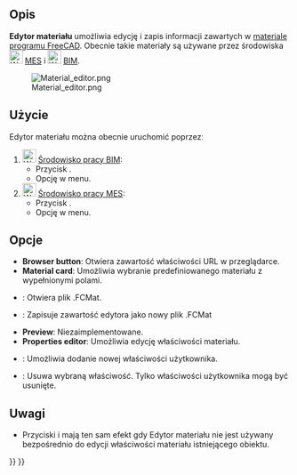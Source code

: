 <languages/>

{{Docnav
|[[FEM_MaterialReinforced/pl|Materiał zbrojony ''(beton)'']]
|[[FEM_ElementGeometry1D/pl|Przekrój poprzeczny belki]]
|[[FEM_Workbench/pl|środowisko pracy MES]]
|IconL=FEM_MaterialReinforced.svg
|IconR=FEM_ElementGeometry1D.svg
|IconC=Workbench_FEM.svg
}}

{{VeryImportantMessage|TA WERSJA TEGO POLECENIA JEST PRZESTARZAŁA<br>
Zostało ono zmienione w {{VersionPlus/pl|1.0}} i daje dostęp do [[Material_Edit/pl|Edycji materiałów]].}}

{{GuiCommandContainer|
{{GuiCommand/pl
|Name=FEM MaterialEditor
|Name/pl=MES: Edytor materiału
|MenuLocation=Model → Materiały → Edytor materiału
|Workbenches=[[FEM_Workbench/pl|MES]], [[Arch_Workbench/pl|Architektura]]
|Version=0.18
|SeeAlso=[[Arch_SetMaterial/pl|Architektura: Wybór materiału
]], [[FEM_tutorial/pl|Poradnik MES]]
}}
{{GuiCommandFemInfo/pl
|Solvers=All
}}
}}

<span id="Description"></span>
==Opis==

'''Edytor materiału''' umożliwia edycję i zapis informacji zawartych w [[Material/pl|materiale programu FreeCAD]]. Obecnie takie materiały są używane przez środowiska [[Image:Workbench_FEM.svg|24px]] [[FEM_Workbench/pl|MES]] i [[Image:Workbench_BIM.svg|24px]] [[BIM_Workbench/pl|BIM]].

[[Image:Material editor.png]]

<span id="Usage"></span>
==Użycie== 

Edytor materiału można obecnie uruchomić poprzezː

# [[Image:Workbench_BIM.svg|24px]] [[BIM_Workbench/pl|Środowisko pracy BIM]]:
#* Przycisk {{Button|[[Image:BIM_Material.svg|16px]] '''Wybór materiału'''}}.
#* Opcję {{MenuCommand|Architektura → Narzędzia materiałowe → [[Image:BIM_Material.svg|16px]] Materiał}} w menu.
# [[Image:Workbench_FEM.svg|24px]] [[FEM_Workbench/pl|Środowisko pracy MES]]:
#* Przycisk {{Button|[[Image:FEM_MaterialEditor.svg|16px]] '''Edytor materiału'''}}.
#* Opcję {{MenuCommand|Model → Materiały → [[Image:FEM_MaterialEditor.svg|16px]] Edytor materiału}} w menu.

<span id="Options"></span>
==Opcje==

* '''Browser button''': Otwiera zawartość właściwości URL w przeglądarce.
* '''Material card''':  Umożliwia wybranie predefiniowanego materiału z wypełnionymi polami.
* {{Button|Open}}: Otwiera plik .FCMat.
* {{Button|Save as}}: Zapisuje zawartość edytora jako nowy plik .FCMat
* '''Preview''':  Niezaimplementowane.
* '''Properties editor''': Umożliwia edycję właściwości materiału.
* {{Button|Add property}}: Umożliwia dodanie nowej właściwości użytkownika.
* {{Button|Delete property}}: Usuwa wybraną właściwość. Tylko właściwości użytkownika mogą być usunięte.

<span id="Notes"></span>
==Uwagi==

* Przyciski {{Button|OK}} i {{Button|Anuluj}} mają ten sam efekt gdy Edytor materiału nie jest używany bezpośrednio do edycji właściwości materiału istniejącego obiektu.


{{Docnav
|[[FEM_MaterialReinforced/pl|Materiał zbrojony (beton)]]
|[[FEM_ElementGeometry1D/pl|Przekrój poprzeczny belki]]
|[[FEM_Workbench/pl|środowisko pracy MES]]
|IconL=FEM_MaterialReinforced.svg
|IconR=FEM_ElementGeometry1D.svg
|IconC=Workbench_FEM.svg
}}

{{FEM_Tools_navi{{#translation:}}}}
{{Userdocnavi{{#translation:}}}}